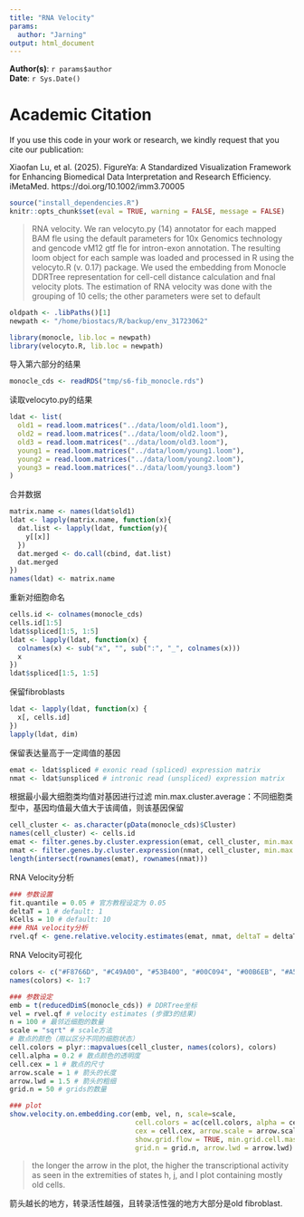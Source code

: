 ```yaml
---
title: "RNA Velocity"
params:
  author: "Jarning"
output: html_document
---
```


**Author(s)**: `r params$author`  
**Date**: `r Sys.Date()`  

# Academic Citation
If you use this code in your work or research, we kindly request that you cite our publication:

Xiaofan Lu, et al. (2025). FigureYa: A Standardized Visualization Framework for Enhancing Biomedical Data Interpretation and Research Efficiency. iMetaMed. https://doi.org/10.1002/imm3.70005



```r
source("install_dependencies.R")
knitr::opts_chunk$set(eval = TRUE, warning = FALSE, message = FALSE)
```

> RNA velocity. 
We ran velocyto.py (14) annotator for each mapped BAM fle using the default parameters
for 10x Genomics technology and gencode vM12 gtf fle for intron-exon annotation. The resulting loom object
for each sample was loaded and processed in R using the velocyto.R (v. 0.17) package. We used the embedding
from Monocle DDRTree representation for cell-cell distance calculation and fnal velocity plots. The estimation of RNA velocity was done with the grouping of 10 cells; the other parameters were set to default

```r
oldpath <- .libPaths()[1]
newpath <- "/home/biostacs/R/backup/env_31723062"
```

```r
library(monocle, lib.loc = newpath)
library(velocyto.R, lib.loc = newpath)
```

导入第六部分的结果

```r
monocle_cds <- readRDS("tmp/s6-fib_monocle.rds")
```

读取velocyto.py的结果

```r
ldat <- list(
  old1 = read.loom.matrices("../data/loom/old1.loom"),
  old2 = read.loom.matrices("../data/loom/old2.loom"),
  old3 = read.loom.matrices("../data/loom/old3.loom"),
  young1 = read.loom.matrices("../data/loom/young1.loom"),
  young2 = read.loom.matrices("../data/loom/young2.loom"),
  young3 = read.loom.matrices("../data/loom/young3.loom")
)
```

合并数据
```r
matrix.name <- names(ldat$old1)
ldat <- lapply(matrix.name, function(x){
  dat.list <- lapply(ldat, function(y){
    y[[x]]
  })
  dat.merged <- do.call(cbind, dat.list)
  dat.merged
})
names(ldat) <- matrix.name
```


重新对细胞命名
```r
cells.id <- colnames(monocle_cds)
cells.id[1:5]
ldat$spliced[1:5, 1:5]
ldat <- lapply(ldat, function(x) {
  colnames(x) <- sub("x", "", sub(":", "_", colnames(x)))
  x
})
ldat$spliced[1:5, 1:5]
```

保留fibroblasts
```r
ldat <- lapply(ldat, function(x) {
  x[, cells.id]
})
lapply(ldat, dim)
```

保留表达量高于一定阈值的基因
```r
emat <- ldat$spliced # exonic read (spliced) expression matrix
nmat <- ldat$unspliced # intronic read (unspliced) expression matrix
```

根据最小最大细胞类均值对基因进行过滤
min.max.cluster.average：不同细胞类型中，基因均值最大值大于该阈值，则该基因保留
```r
cell_cluster <- as.character(pData(monocle_cds)$Cluster)
names(cell_cluster) <- cells.id
emat <- filter.genes.by.cluster.expression(emat, cell_cluster, min.max.cluster.average = .1)
nmat <- filter.genes.by.cluster.expression(nmat, cell_cluster, min.max.cluster.average = .1)
length(intersect(rownames(emat), rownames(nmat)))
```

RNA Velocity分析
```r
### 参数设置
fit.quantile = 0.05 # 官方教程设定为 0.05
deltaT = 1 # default: 1
kCells = 10 # default: 10
### RNA velocity分析
rvel.qf <- gene.relative.velocity.estimates(emat, nmat, deltaT = deltaT, kCells = kCells, fit.quantile = fit.quantile)
```

RNA Velocity可视化
```r
colors <- c("#F8766D", "#C49A00", "#53B400", "#00C094", "#00B6EB", "#A58AFF", "#FB61D7")
names(colors) <- 1:7

### 参数设定
emb = t(reducedDimS(monocle_cds)) # DDRTree坐标
vel = rvel.qf # velocity estimates (步骤3的结果)
n = 100 # 最邻近细胞的数量
scale = "sqrt" # scale方法
# 散点的颜色（用以区分不同的细胞状态）
cell.colors = plyr::mapvalues(cell_cluster, names(colors), colors)
cell.alpha = 0.2 # 散点颜色的透明度
cell.cex = 1 # 散点的尺寸
arrow.scale = 1 # 箭头的长度
arrow.lwd = 1.5 # 箭头的粗细
grid.n = 50 # grids的数量

### plot
show.velocity.on.embedding.cor(emb, vel, n, scale=scale, 
                               cell.colors = ac(cell.colors, alpha = cell.alpha),
                               cex = cell.cex, arrow.scale = arrow.scale, 
                               show.grid.flow = TRUE, min.grid.cell.mass = 1,
                               grid.n = grid.n, arrow.lwd = arrow.lwd)
```

> the longer the arrow in the plot, the higher the transcriptional activity as seen in the extremities of states h, j, and l plot containing mostly old cells.

箭头越长的地方，转录活性越强，且转录活性强的地方大部分是old fibroblast.